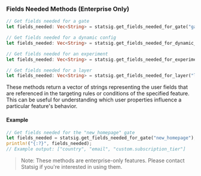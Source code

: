 ### Fields Needed Methods (Enterprise Only)

```rust
// Get fields needed for a gate
let fields_needed: Vec<String> = statsig.get_fields_needed_for_gate("gate_name");

// Get fields needed for a dynamic config
let fields_needed: Vec<String> = statsig.get_fields_needed_for_dynamic_config("config_name");

// Get fields needed for an experiment
let fields_needed: Vec<String> = statsig.get_fields_needed_for_experiment("experiment_name");

// Get fields needed for a layer
let fields_needed: Vec<String> = statsig.get_fields_needed_for_layer("layer_name");
```

These methods return a vector of strings representing the user fields that are referenced in the targeting rules or conditions of the specified feature. This can be useful for understanding which user properties influence a particular feature's behavior.

#### Example

```rust
// Get fields needed for the "new_homepage" gate
let fields_needed = statsig.get_fields_needed_for_gate("new_homepage");
println!("{:?}", fields_needed);
// Example output: ["country", "email", "custom.subscription_tier"]
```

> Note: These methods are enterprise-only features. Please contact Statsig if you're interested in using them.
